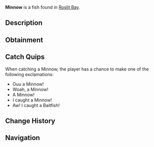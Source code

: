 {{FishInfobox
|image          = Minnow.png
|rarity         = Common
|sea            = First Sea
|location       = [[Roslit Bay]]
|sublocation    = Freshwater
|sources        = Common Crate, Fish Barrel, Fishing Rod
|radar_location = 
|xp             = 75
|weather        = Clear
|time           = 
|season         = Spring
|bait           = Bagel
|base_weight    = 0.6
|base_value     = 45
|weight_range   = 0.5
|base_chance    = 60
|base_resil     = 90
}}
'''Minnow''' is a {{Rarity|Common}} fish found in [[Roslit Bay]].

== Description ==
{{Description|Minnows are found in Roslit Bays pond and are easiest to find during the clear spring days. Minnows are commonly found in schools of 4 to 6 fish. They also create a great baitfish!|Bestiary Entry}}

== Obtainment ==
{{Description|Lives in Roslit Bays pond. Very easy to catch with bagels.|Bestiary Hint}}
{{Fish Availability|
Roslit Bay/Freshwater Pond
Roslit Bay/Freshwater Pond Seaweed
|top_rods      = 
Leviathan's Fang Rod\231357.58\208316.65;
Trident Rod\222942.28\134991.73;
Training Rod\221465.78\256791.78;
Free Spirit Rod\220657.94\134826.39;
Azure Of Lagoon\212146.59\133840.26;
Flimsy Rod\194949.13\164059.47;
Resourceful Rod\201537.91\187018.71;
Ethereal Prism Rod\202396.36\238815.09;
Astralhook Rod\204863.59\218524.66;
Rapid Rod\204327.5\199790.91;
No-Life Rod\211418.64\193886.02;
Depthseeker Rod\205820.95\179662.73;
Verdant Shear Rod\204761.87\184788.55;
Avalanche Rod\203611.32\174308.3;
Challenger's Rod\201573.65\176767.68;
Blazebringer Rod\201243.72\155636.88;
Zeus Rod\200005.72\164830.51;
Seraphic Rod\199782.91\193122.75;
Rod Of The Forgotten Fang\195695.49\176348.23;
Volcanic Rod\195363.22\125192.6;
Rod Of The Exalted One\191815.94\155956.39;
Rod Of The Depths\191764.34\160657.42;
Steady Rod\101293.57\89264.03
|recommended   = Trident Rod
}}

== Catch Quips ==
When catching a Minnow, the player has a chance to make one of the following exclamations:
* Ouu a Minnow!
* Woah, a Minnow!
* A Minnow!
* I caught a Minnow!
* Aw! I caught a Baitfish!

== Change History ==
{{Change History|{{subst:Current Version}}}}

== Navigation ==
{{Fish Navbox|Roslit Bay}}